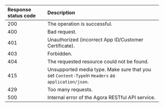 | Response status code | Description                                                  |
| :------------------- | :----------------------------------------------------------- |
| 200                  | The operation is successful.                                 |
| 400                  | Bad request.                                                 |
| 401                  | Unauthorized (incorrect App ID/Customer Certificate).        |
| 403                  | Forbidden.                                                   |
| 404                  | The requested resource could not be found.                   |
| 415                  | Unsupported media type. Make sure that you set `Content-Type`in `Headers` as `application/json`. |
| 429                  | Too many requests.                                           |
| 500                  | Internal error of the Agora RESTful API service.             |
